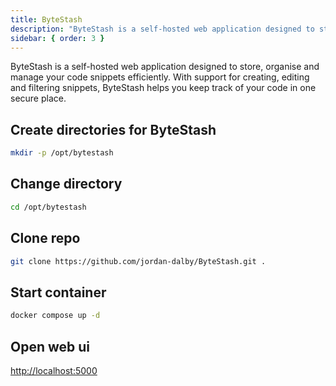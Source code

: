 ```yaml
---
title: ByteStash
description: "ByteStash is a self-hosted web application designed to store, organise and manage your code snippets efficiently. With support for creating, editing and filtering snippets, ByteStash helps you keep track of your code in one secure place."
sidebar: { order: 3 }
---
```


ByteStash is a self-hosted web application designed to store, organise and manage your code snippets efficiently. With support for creating, editing and filtering snippets, ByteStash helps you keep track of your code in one secure place.

## Create directories for ByteStash

```sh
mkdir -p /opt/bytestash
```

## Change directory

```sh
cd /opt/bytestash
```

## Clone repo

```sh
git clone https://github.com/jordan-dalby/ByteStash.git .
```

## Start container

```sh
docker compose up -d
```

## Open web ui

[http://localhost:5000](http://localhost:5000)
